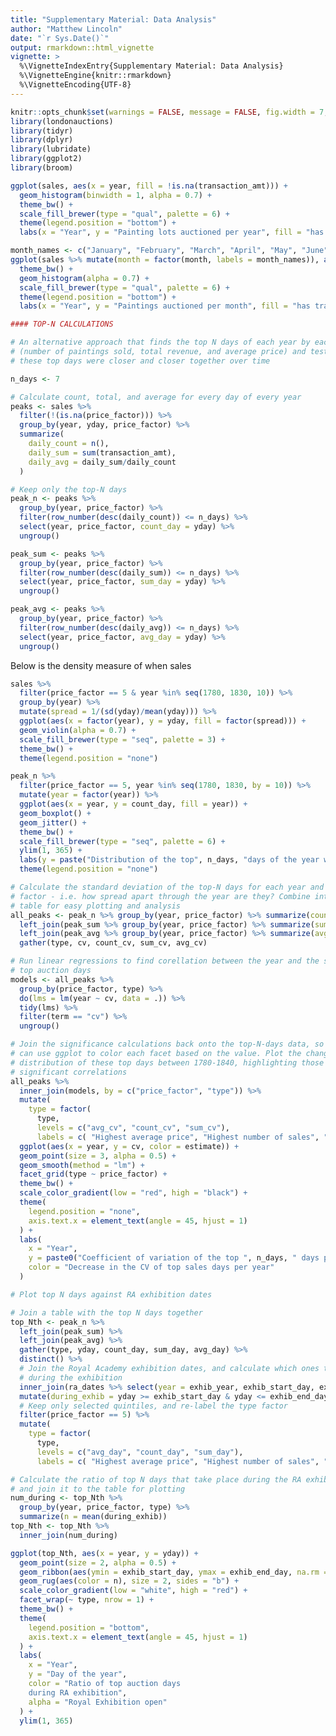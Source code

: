 ```yaml
---
title: "Supplementary Material: Data Analysis"
author: "Matthew Lincoln"
date: "`r Sys.Date()`"
output: rmarkdown::html_vignette
vignette: >
  %\VignetteIndexEntry{Supplementary Material: Data Analysis}
  %\VignetteEngine{knitr::rmarkdown}
  %\VignetteEncoding{UTF-8}
---
```


```r
knitr::opts_chunk$set(warnings = FALSE, message = FALSE, fig.width = 7, fig.height = 5)
library(londonauctions)
library(tidyr)
library(dplyr)
library(lubridate)
library(ggplot2)
library(broom)
```

```r
ggplot(sales, aes(x = year, fill = !is.na(transaction_amt))) +
  geom_histogram(binwidth = 1, alpha = 0.7) +
  theme_bw() +
  scale_fill_brewer(type = "qual", palette = 6) +
  theme(legend.position = "bottom") +
  labs(x = "Year", y = "Painting lots auctioned per year", fill = "has transaction price?")
```

```r
month_names <- c("January", "February", "March", "April", "May", "June", "July", "August", "September", "October", "November", "December")
ggplot(sales %>% mutate(month = factor(month, labels = month_names)), aes(x = month, fill = !is.na(transaction_amt))) +
  theme_bw() +
  geom_histogram(alpha = 0.7) +
  scale_fill_brewer(type = "qual", palette = 6) +
  theme(legend.position = "bottom") +
  labs(x = "Year", y = "Paintings auctioned per month", fill = "has transaction price?")
```

```r
#### TOP-N CALCULATIONS

# An alternative approach that finds the top N days of each year by each measure
# (number of paintings sold, total revenue, and average price) and tests if
# these top days were closer and closer together over time

n_days <- 7

# Calculate count, total, and average for every day of every year
peaks <- sales %>%
  filter(!(is.na(price_factor))) %>%
  group_by(year, yday, price_factor) %>%
  summarize(
    daily_count = n(),
    daily_sum = sum(transaction_amt),
    daily_avg = daily_sum/daily_count
  )

# Keep only the top-N days
peak_n <- peaks %>%
  group_by(year, price_factor) %>%
  filter(row_number(desc(daily_count)) <= n_days) %>%
  select(year, price_factor, count_day = yday) %>% 
  ungroup()

peak_sum <- peaks %>%
  group_by(year, price_factor) %>%
  filter(row_number(desc(daily_sum)) <= n_days) %>%
  select(year, price_factor, sum_day = yday) %>% 
  ungroup()

peak_avg <- peaks %>%
  group_by(year, price_factor) %>%
  filter(row_number(desc(daily_avg)) <= n_days) %>%
  select(year, price_factor, avg_day = yday) %>% 
  ungroup()
```

Below is the density measure of when sales 

```r
sales %>% 
  filter(price_factor == 5 & year %in% seq(1780, 1830, 10)) %>% 
  group_by(year) %>% 
  mutate(spread = 1/(sd(yday)/mean(yday))) %>% 
  ggplot(aes(x = factor(year), y = yday, fill = factor(spread))) +
  geom_violin(alpha = 0.7) +
  scale_fill_brewer(type = "seq", palette = 3) +
  theme_bw() +
  theme(legend.position = "none")
```

```r
peak_n %>%
  filter(price_factor == 5, year %in% seq(1780, 1830, by = 10)) %>%
  mutate(year = factor(year)) %>%
  ggplot(aes(x = year, y = count_day, fill = year)) +
  geom_boxplot() +
  geom_jitter() +
  theme_bw() +
  scale_fill_brewer(type = "seq", palette = 6) +
  ylim(1, 365) +
  labs(y = paste("Distribution of the top", n_days, "days of the year with most sales")) +
  theme(legend.position = "none")
```


```r
# Calculate the standard deviation of the top-N days for each year and price
# factor - i.e. how spread apart through the year are they? Combine into one
# table for easy plotting and analysis
all_peaks <- peak_n %>% group_by(year, price_factor) %>% summarize(count_cv = sd(count_day)/mean(count_day)) %>%
  left_join(peak_sum %>% group_by(year, price_factor) %>% summarize(sum_cv = sd(sum_day)/mean(sum_day)), by = c("year", "price_factor")) %>%
  left_join(peak_avg %>% group_by(year, price_factor) %>% summarize(avg_cv = sd(avg_day)/mean(avg_day)), by = c("year", "price_factor")) %>%
  gather(type, cv, count_cv, sum_cv, avg_cv)

# Run linear regressions to find corellation between the year and the spread of
# top auction days
models <- all_peaks %>%
  group_by(price_factor, type) %>%
  do(lms = lm(year ~ cv, data = .)) %>%
  tidy(lms) %>%
  filter(term == "cv") %>% 
  ungroup()

# Join the significance calculations back onto the top-N-days data, so that we
# can use ggplot to color each facet based on the value. Plot the change in
# distribution of these top days between 1780-1840, highlighting those with
# significant correlations
all_peaks %>%
  inner_join(models, by = c("price_factor", "type")) %>%
  mutate(
    type = factor(
      type,
      levels = c("avg_cv", "count_cv", "sum_cv"),
      labels = c( "Highest average price", "Highest number of sales", "Higest total revenue"))) %>%
  ggplot(aes(x = year, y = cv, color = estimate)) +
  geom_point(size = 3, alpha = 0.5) +
  geom_smooth(method = "lm") +
  facet_grid(type ~ price_factor) +
  theme_bw() +
  scale_color_gradient(low = "red", high = "black") +
  theme(
    legend.position = "none",
    axis.text.x = element_text(angle = 45, hjust = 1)
  ) +
  labs(
    x = "Year",
    y = paste0("Coefficient of variation of the top ", n_days, " days per year"),
    color = "Decrease in the CV of top sales days per year"
  )
```

```r

# Plot top N days against RA exhibition dates

# Join a table with the top N days together
top_Nth <- peak_n %>%
  left_join(peak_sum) %>%
  left_join(peak_avg) %>%
  gather(type, yday, count_day, sum_day, avg_day) %>%
  distinct() %>%
  # Join the Royal Academy exhibition dates, and calculate which ones take place
  # during the exhibition
  inner_join(ra_dates %>% select(year = exhib_year, exhib_start_day, exhib_end_day)) %>%
  mutate(during_exhib = yday >= exhib_start_day & yday <= exhib_end_day) %>%
  # Keep only selected quintiles, and re-label the type factor
  filter(price_factor == 5) %>%
  mutate(
    type = factor(
      type,
      levels = c("avg_day", "count_day", "sum_day"),
      labels = c( "Highest average price", "Highest number of sales", "Higest total revenue")))

# Calculate the ratio of top N days that take place during the RA exhibition,
# and join it to the table for plotting
num_during <- top_Nth %>%
  group_by(year, price_factor, type) %>%
  summarize(n = mean(during_exhib))
top_Nth <- top_Nth %>%
  inner_join(num_during)

ggplot(top_Nth, aes(x = year, y = yday)) +
  geom_point(size = 2, alpha = 0.5) +
  geom_ribbon(aes(ymin = exhib_start_day, ymax = exhib_end_day, na.rm = TRUE), alpha = 0.5) +
  geom_rug(aes(color = n), size = 2, sides = "b") +
  scale_color_gradient(low = "white", high = "red") +
  facet_wrap(~ type, nrow = 1) +
  theme_bw() +
  theme(
    legend.position = "bottom",
    axis.text.x = element_text(angle = 45, hjust = 1)
  ) +
  labs(
    x = "Year",
    y = "Day of the year",
    color = "Ratio of top auction days
    during RA exhibition",
    alpha = "Royal Exhibition open"
  ) +
  ylim(1, 365)
```
